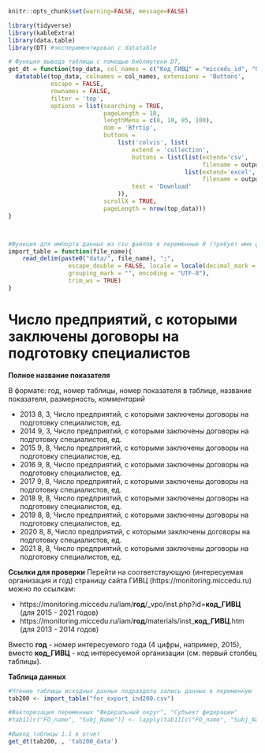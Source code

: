 
```r
knitr::opts_chunk$set(warning=FALSE, message=FALSE)
```


```r
library(tidyverse)
library(kableExtra)
library(data.table)
library(DT) #экспериментировал с datatable
```

```r
# Функция вывода таблицы с помощью библиотеки DT, 
get_dt = function(top_data, col_names = c("Код_ГИВЦ" = "miccedu_id", "Организация" = "clear_name", "2013" = "ind_2013_value", "2014" = "ind_2014_value", "2015" = "ind_2015_value", "2016" = "ind_2016_value", "2017" = "ind_2017_value", "2018" = "ind_2018_value", "2019" = "ind_2019_value", "2020" = "ind_2020_value", "2021" =  "ind_2021_value"), output_file_name) {
  datatable(top_data, colnames = col_names, extensions = 'Buttons',
            escape = FALSE,
            rownames = FALSE,
            filter = 'top',
            options = list(searching = TRUE,
                           pageLength = 10,
                           lengthMenu = c(8, 10, 85, 100),
                           dom = 'Bfrtip',
                           buttons = 
                               list('colvis', list(
                                   extend = 'collection',
                                   buttons = list(list(extend='csv',
                                                       filename = output_file_name),
                                                  list(extend='excel',
                                                       filename = output_file_name)),
                                   text = 'Download'
                               )),
                           scrollX = TRUE,
                           pageLength = nrow(top_data))) 
}



#Функция для импорта данных из csv файлов в переменные R (требует имя файла в кавычках и берет из каталока data рабочей директории проекта)
import_table = function(file_name){
    read_delim(paste0("data/", file_name), ";", 
                 escape_double = FALSE, locale = locale(decimal_mark = ",", 
                 grouping_mark = "", encoding = "UTF-8"), 
                 trim_ws = TRUE)
}
```






# Число предприятий, с которыми заключены договоры на подготовку специалистов  {#ind200_info}

**Полное название показателя**

В формате: год, номер таблицы, номер показателя в таблице, название показателя, размерность, *комментарий*

*	2013	8,	3,	Число предприятий, с которыми заключены договоры на подготовку специалистов,	ед.
*	2014	9,	3,	Число предприятий, с которыми заключены договоры на подготовку специалистов,	ед.
*	2015	9,	8,	Число предприятий, с которыми заключены договоры на подготовку специалистов,	ед.
*	2016	9,	8,	Число предприятий, с которыми заключены договоры на подготовку специалистов,	ед.
*	2017	9,	8,	Число предприятий, с которыми заключены договоры на подготовку специалистов,	ед.
*	2018	9,	8,	Число предприятий, с которыми заключены договоры на подготовку специалистов,	ед.
* 2019	8,	8,	Число предприятий, с которыми заключены договоры на подготовку специалистов,	ед.
*	2020	8,	8,	Число предприятий, с которыми заключены договоры на подготовку специалистов,	ед.
*	2021	8,	8,	Число предприятий, с которыми заключены договоры на подготовку специалистов,	ед.


**Ссылки для проверки**
Перейти на соответствующую (интересуемая организация и год) страницу сайта ГИВЦ (https://monitoring.miccedu.ru) можно по ссылкам:

* https://monitoring.miccedu.ru/iam/**год**/_vpo/inst.php?id=**код_ГИВЦ** (для 2015 - 2021 годов)
* https://monitoring.miccedu.ru/iam/**год**/materials/inst_**код_ГИВЦ**.htm (для 2013 - 2014 годов)

Вместо **год** - номер интересуемого года (4 цифры, например, 2015), вместо **код_ГИВЦ** - код интересуемой организации (см. первый столбец таблицы).



**Таблица данных**

```r
#Чтение таблицы исходных данных подраздела запись данных в переменную
tab200 <- import_table("for_export_ind200.csv")

#Факторизация переменных "Федеральный округ", "Субъект федерации"
#tab11[c("FO_name", "Subj_Name")] <- lapply(tab11[c("FO_name", "Subj_Name")] , factor)

```




```r
#Вывод таблицы 1.1 в отчет
get_dt(tab200, , 'tab200_data')
```



